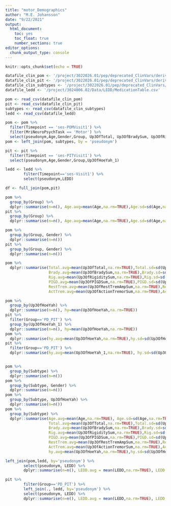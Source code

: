 ```yaml
---
title: "motor_Demographics"
author: "M.E. Johansson"
date: "9/22/2021"
output: 
  html_document: 
    toc: yes
    toc_float: true
    number_sections: true
editor_options: 
  chunk_output_type: console
---
```


```r
knitr::opts_chunk$set(echo = TRUE)
```

```r
datafile_clin_pom <- '/project/3022026.01/pep/deprecated_ClinVars/derivatives/database_clinical_variables_2021-05-27.csv'
datafile_clin_pit <- '/project/3022026.01/pep/deprecated_ClinVars/derivatives/database_PIT_clinical_variables_2021-05-21.csv'
datafile_clin_subtypes <- '/project/3022026.01/pep/deprecated_ClinVars/derivatives/Subtypes_2021-04-12.csv'
datafile_ledd <- '/project/3024006.02/Data/LEDD/MedicationTable.csv'

pom <- read_csv(datafile_clin_pom)
pit <- read_csv(datafile_clin_pit)
subtypes <- read_csv(datafile_clin_subtypes)
ledd <- read_csv(datafile_ledd)

pom <- pom %>% 
  filter(Timepoint == 'ses-POMVisit1') %>%
  filter(MriNeuroPsychTask == 'Motor') %>%
  select(pseudonym,Age,Gender,Group, Up3OfTotal, Up3OfBradySum, Up3OfRigiditySum, Up3OfPIGDSum, Up3OfRestTremAmpSum, Up3OfActionTremorSum, Up3OfHoeYah)
pom <- left_join(pom, subtypes, by = 'pseudonym')

pit <- pit %>%
  filter(Timepoint == 'ses-PITVisit1') %>%
  select(pseudonym,Age,Gender,Group,Up3OfHoeYah_1)

ledd <- ledd %>%
        filter(Timepoint=='ses-Visit1') %>%
        select(pseudonym,LEDD)

df <- full_join(pom,pit)

pom %>%
  group_by(Group) %>%
  dplyr::summarise(n=n(), Age.avg=mean(Age,na.rm=TRUE),Age.sd=sd(Age,na.rm=TRUE))
pit %>%
  group_by(Group) %>%
  dplyr::summarise(n=n(), Age.avg=mean(Age,na.rm=TRUE),Age.sd=sd(Age,na.rm=TRUE))

pom %>%
  group_by(Group, Gender) %>%
  dplyr::summarise(n=n())
pit %>%
  group_by(Group, Gender) %>%
  dplyr::summarise(n=n())

pom %>%
  dplyr::summarise(Total.avg=mean(Up3OfTotal,na.rm=TRUE),Total.sd=sd(Up3OfTotal,na.rm=TRUE),
                   Brady.avg=mean(Up3OfBradySum,na.rm=TRUE),Brady.sd=sd(Up3OfBradySum,na.rm=TRUE),
                   Rig.avg=mean(Up3OfRigiditySum,na.rm=TRUE),Rig.sd=sd(Up3OfRigiditySum,na.rm=TRUE),
                   PIGD.avg=mean(Up3OfPIGDSum,na.rm=TRUE),PIGD.sd=sd(Up3OfPIGDSum,na.rm=TRUE),
                   RestTrem.avg=mean(Up3OfRestTremAmpSum,na.rm=TRUE),RestTrem.sd=sd(Up3OfRestTremAmpSum,na.rm=TRUE),
                   ActTrem.avg=mean(Up3OfActionTremorSum,na.rm=TRUE),ActTrem.sd=sd(Up3OfActionTremorSum,na.rm=TRUE))

pom %>%
  group_by(Up3OfHoeYah) %>%
  dplyr::summarise(n=n(), hy=mean(Up3OfHoeYah,na.rm=TRUE))
pit %>%
  filter(Group=='PD_PIT') %>%
  group_by(Up3OfHoeYah_1) %>%
  dplyr::summarise(n=n(), hy=mean(Up3OfHoeYah,na.rm=TRUE))
pom %>%
  dplyr::summarise(hy.avg=mean(Up3OfHoeYah,na.rm=TRUE),hy.sd=sd(Up3OfHoeYah,na.rm=TRUE))
pit %>%
  filter(Group=='PD_PIT') %>%
  dplyr::summarise(hy.avg=mean(Up3OfHoeYah_1,na.rm=TRUE), hy.sd=sd(Up3OfHoeYah_1,na.rm=TRUE))


pom %>%
  group_by(Subtype) %>%
  dplyr::summarise(n=n())
pom %>%
  group_by(Subtype, Gender) %>%
  dplyr::summarise(n=n())
pom %>%
  group_by(Subtype, Up3OfHoeYah) %>%
  dplyr::summarise(n=n())
pom %>%
  group_by(Subtype) %>%
  dplyr::summarise(Age.avg=mean(Age,na.rm=TRUE), Age.sd=sd(Age,na.rm=TRUE),
                   Total.avg=mean(Up3OfTotal,na.rm=TRUE),Total.sd=sd(Up3OfTotal,na.rm=TRUE),
                   Brady.avg=mean(Up3OfBradySum,na.rm=TRUE),Brady.sd=sd(Up3OfBradySum,na.rm=TRUE),
                   Rig.avg=mean(Up3OfRigiditySum,na.rm=TRUE),Rig.sd=sd(Up3OfRigiditySum,na.rm=TRUE),
                   PIGD.avg=mean(Up3OfPIGDSum,na.rm=TRUE),PIGD.sd=sd(Up3OfPIGDSum,na.rm=TRUE),
                   RestTrem.avg=mean(Up3OfRestTremAmpSum,na.rm=TRUE),RestTrem.sd=sd(Up3OfRestTremAmpSum,na.rm=TRUE),
                   ActTrem.avg=mean(Up3OfActionTremorSum,na.rm=TRUE),ActTrem.sd=sd(Up3OfActionTremorSum,na.rm=TRUE),
                   hy.avg=mean(Up3OfHoeYah,na.rm=TRUE),hy.sd=sd(Up3OfHoeYah,na.rm=TRUE))

left_join(pom,ledd, by='pseudonym') %>%
        select(pseudonym, LEDD) %>%
        dplyr::summarise(n=n(), LEDD.avg = mean(LEDD,na.rm=TRUE), LEDD.sd = sd(LEDD,na.rm=TRUE), nas = sum(is.na(LEDD)))

pit %>%
        filter(Group=='PD_PIT') %>%
        left_join(., ledd, by='pseudonym') %>%
        select(pseudonym, LEDD) %>%
        dplyr::summarise(n=n(), LEDD.avg = mean(LEDD,na.rm=TRUE), LEDD.sd = sd(LEDD,na.rm=TRUE), nas = sum(is.na(LEDD)))

```

